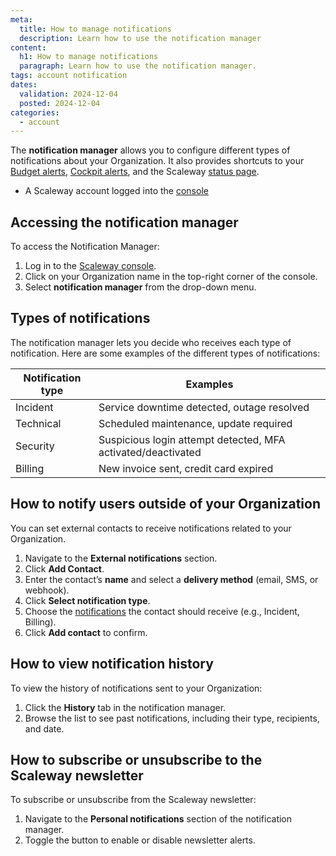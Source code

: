 ```yaml
---
meta:
  title: How to manage notifications
  description: Learn how to use the notification manager
content:
  h1: How to manage notifications
  paragraph: Learn how to use the notification manager.
tags: account notification
dates:
  validation: 2024-12-04
  posted: 2024-12-04
categories:
  - account
---
```


The **notification manager** allows you to configure different types of notifications about your Organization. It also provides shortcuts to your [Budget alerts](/console/billing/how-to/use-billing-alerts/), [Cockpit alerts](/observability/cockpit/how-to/enable-alert-manager/), and the Scaleway [status page](https://status.scaleway.com/). 

<Macro id="requirements" />

- A Scaleway account logged into the [console](https://console.scaleway.com)

## Accessing the notification manager

To access the Notification Manager:
1. Log in to the [Scaleway console](https://console.scaleway.com).
2. Click on your Organization name in the top-right corner of the console.
3. Select **notification manager** from the drop-down menu. 

## Types of notifications

The notification manager lets you decide who receives each type of notification. Here are some examples of the different types of notifications: 

| **Notification type** | **Examples**                                                 |
|-----------------------|--------------------------------------------------------------|
| Incident              | Service downtime detected, outage resolved                   |
| Technical             | Scheduled maintenance, update required                       |
| Security              | Suspicious login attempt detected, MFA activated/deactivated |
| Billing               | New invoice sent, credit card expired                        |

## How to notify users outside of your Organization

You can set external contacts to receive notifications related to your Organization. 
1. Navigate to the **External notifications** section.
2. Click **Add Contact**.
3. Enter the contact’s **name** and select a **delivery method** (email, SMS, or webhook).
4. Click **Select notification type**. 
5. Choose the [notifications]([console/account/how-to/manage-notifications/#types-of-notifications) the contact should receive (e.g., Incident, Billing).
6. Click **Add contact** to confirm. 

## How to view notification history

To view the history of notifications sent to your Organization:
1. Click the **History** tab in the notification manager.
2. Browse the list to see past notifications, including their type, recipients, and date.

## How to subscribe or unsubscribe to the Scaleway newsletter

To subscribe or unsubscribe from the Scaleway newsletter:
1. Navigate to the **Personal notifications** section of the notification manager. 
2. Toggle the button to enable or disable newsletter alerts. 